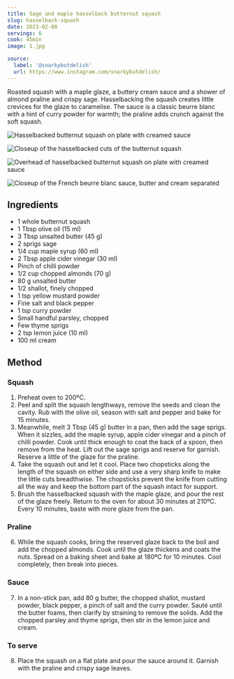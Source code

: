 ```yaml
---
title: Sage and maple hasselback butternut squash
slug: hasselback-squash
date: 2023-02-08
servings: 6
cook: 45min
image: 1.jpg

source:
  label: '@snarkybutdelish'
  url: https://www.instagram.com/snarkybutdelish/
---
```


Roasted squash with a maple glaze, a buttery cream sauce and a shower of almond praline and crispy sage. Hasselbacking the squash creates little crevices for the glaze to caramelise. The sauce is a classic beurre blanc with a hint of curry powder for warmth; the praline adds crunch against the soft squash.

![Hasselbacked butternut squash on plate with creamed sauce](1.jpg)

![Closeup of the hasselbacked cuts of the butternut squash](2.jpg)

![Overhead of hasselbacked butternut squash on plate with creamed sauce](3.jpg)

![Closeup of the French beurre blanc sauce, butter and cream separated](4.jpg)


## Ingredients

- 1 whole butternut squash
- 1 Tbsp olive oil (15 ml)
- 3 Tbsp unsalted butter (45 g)
- 2 sprigs sage
- 1/4 cup maple syrup (60 ml)
- 2 Tbsp apple cider vinegar (30 ml)
- Pinch of chilli powder
- 1/2 cup chopped almonds (70 g)
- 80 g unsalted butter
- 1/2 shallot, finely chopped
- 1 tsp yellow mustard powder
- Fine salt and black pepper
- 1 tsp curry powder
- Small handful parsley, chopped
- Few thyme sprigs
- 2 tsp lemon juice (10 ml)
- 100 ml cream

## Method

### Squash

1. Preheat oven to 200ºC.
2. Peel and split the squash lengthways, remove the seeds and clean the cavity. Rub with the olive oil, season with salt and pepper and bake for 15 minutes.
3. Meanwhile, melt 3 Tbsp (45 g) butter in a pan, then add the sage sprigs. When it sizzles, add the maple syrup, apple cider vinegar and a pinch of chilli powder. Cook until thick enough to coat the back of a spoon, then remove from the heat. Lift out the sage sprigs and reserve for garnish. Reserve a little of the glaze for the praline.
4. Take the squash out and let it cool. Place two chopsticks along the length of the squash on either side and use a very sharp knife to make the little cuts breadthwise. The chopsticks prevent the knife from cutting all the way and keep the bottom part of the squash intact for support.
5. Brush the hasselbacked squash with the maple glaze, and pour the rest of the glaze freely. Return to the oven for about 30 minutes at 210ºC. Every 10 minutes, baste with more glaze from the pan.

### Praline

6. While the squash cooks, bring the reserved glaze back to the boil and add the chopped almonds. Cook until the glaze thickens and coats the nuts. Spread on a baking sheet and bake at 180ºC for 10 minutes. Cool completely, then break into pieces.

### Sauce

7. In a non-stick pan, add 80 g butter, the chopped shallot, mustard powder, black pepper, a pinch of salt and the curry powder. Sauté until the butter foams, then clarify by straining to remove the solids. Add the chopped parsley and thyme sprigs, then stir in the lemon juice and cream.

### To serve

8. Place the squash on a flat plate and pour the sauce around it. Garnish with the praline and crispy sage leaves.
